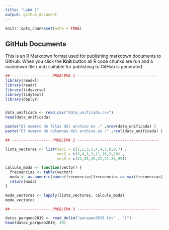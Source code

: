 ```yaml
---
title: "Lab# 1"
output: github_document
---
```


```r
knitr::opts_chunk$set(echo = TRUE)
```

## GitHub Documents

This is an R Markdown format used for publishing markdown documents to GitHub. When you click the **Knit** button all R code chunks are run and a markdown file (.md) suitable for publishing to GitHub is generated.



```r

## ----------------- PROBLEMA 1 ------------------------------------
library(readxl)
library(readr)
library(tidyverse)
library(tidytext)
library(dbplyr)


data_unificada <- read_csv("data_unificada.csv")
head(data_unificada)

paste("El numero de filas del archivo es :" ,nrow(data_unificada) )
paste("El numero de columnas del archivo es :" ,ncol(data_unificada) )

## ----------------- PROBLEMA 2 ------------------------------------

lista_vectores <- list(vec1 = c(1,2,3,3,4,4,5,8,9,7) , 
                       vec2 = c(3,4,3,3,11,16,3,20) , 
                       vec3 = c(22,35,35,21,21,35,99))

calculo_moda <- function(vector) {
  frecuencias <- table(vector)
  moda <- as.numeric(names(frecuencias[frecuencias == max(frecuencias)]))
  return(moda)
}

moda_vectores <- lapply(lista_vectores, calculo_moda)
moda_vectores

## ----------------- PROBLEMA 3 ------------------------------------

datos_parqueo2019 <- read_delim("parqueo2019.txt" , "|")
head(datos_parqueo2019, 10)

```




